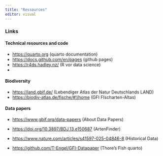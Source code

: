 ```yaml
---
title: "Ressources"
editor: visual
---
```


### Links

#### Technical resources and code

-   [https://quarto.org](https://quarto.org/) (quarto documentation)
-   <https://docs.github.com/en/pages> (github pages)
-   <https://r4ds.hadley.nz/> (R vor data science)
-   

#### Biodiversity

-   <https://land.gbif.de/> (Lebendiger Atlas der Natur Deutschlands LAND)
-   <https://biodiv-atlas.de/fische/#!/home> (GFI FIscharten-Altas)

#### Data papers

-   <https://www.gbif.org/data-papers> (About Data Papers)

-   <https://doi.org/10.3897/BDJ.13.e150687> (ArtenFinder)

-   <https://www.nature.com/articles/s41597-025-04846-8> (Historical Data)

-   <https://github.com/T-Engel/GFI-Datapaper> (Thore's Fish quarto)
